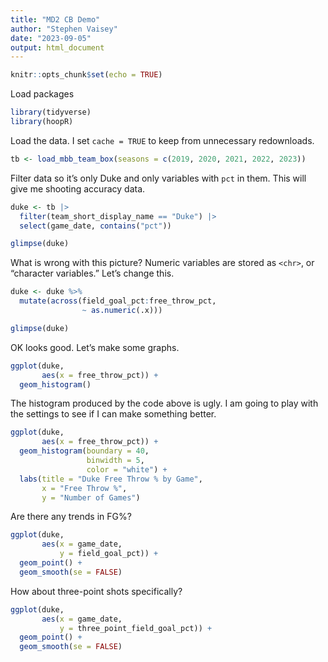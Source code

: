 ```yaml
---
title: "MD2 CB Demo"
author: "Stephen Vaisey"
date: "2023-09-05"
output: html_document
---
```


```r
knitr::opts_chunk$set(echo = TRUE)
```

Load packages

```r
library(tidyverse)
library(hoopR)
```

Load the data. I set `cache = TRUE` to keep from unnecessary redownloads.

```r
tb <- load_mbb_team_box(seasons = c(2019, 2020, 2021, 2022, 2023))
```

Filter data so it's only Duke and only variables with `pct` in them. This will give me shooting accuracy data.

```r
duke <- tb |> 
  filter(team_short_display_name == "Duke") |> 
  select(game_date, contains("pct"))

glimpse(duke)
```

What is wrong with this picture? Numeric variables are stored as `<chr>`, or "character variables." Let's change this.

```r
duke <- duke %>%
  mutate(across(field_goal_pct:free_throw_pct,
                ~ as.numeric(.x)))

glimpse(duke)
```

OK looks good. Let's make some graphs.

```r
ggplot(duke,
       aes(x = free_throw_pct)) +
  geom_histogram()
```

The histogram produced by the code above is ugly. I am going to play with the settings to see if I can make something better.

```r
ggplot(duke,
       aes(x = free_throw_pct)) +
  geom_histogram(boundary = 40,
                 binwidth = 5,
                 color = "white") +
  labs(title = "Duke Free Throw % by Game",
       x = "Free Throw %",
       y = "Number of Games")
```

Are there any trends in FG%?

```r
ggplot(duke,
       aes(x = game_date,
           y = field_goal_pct)) +
  geom_point() +
  geom_smooth(se = FALSE)
```

How about three-point shots specifically?

```r
ggplot(duke,
       aes(x = game_date,
           y = three_point_field_goal_pct)) +
  geom_point() +
  geom_smooth(se = FALSE)
```